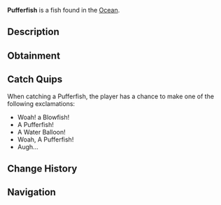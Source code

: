 {{FishInfobox
|image          = Pufferfish.png
|rarity         = Rare
|sea            = First Sea
|location       = [[Ocean]]
|sublocation    = Coral Reef
|sources        = Fish Barrel, Fishing Rod, Volcanic Geode
|radar_location = 
|xp             = 100
|weather        = 
|time           = 
|season         = Summer
|bait           = Seaweed
|base_weight    = 2
|base_value     = 230
|weight_range   = 1.5
|base_chance    = 12
|base_resil     = 65
}}
'''Pufferfish''' is a {{Rarity|Rare}} fish found in the [[Ocean]].

== Description ==
{{Description|Pufferfish are clumsy swimmers that can fill their elastic stomachs with huge amounts of water & air to blow themselves up to several times their normal size. They do this to evade and scare of predators. On top of their bloating abilities, they also are one of the most poisonous fish in the sea... Also they are the only bony fish which can close their eyes!|Bestiary Entry}}

== Obtainment ==
{{Description|Found in reefs and deepwaters.|Bestiary Hint}}
{{Fish Availability|
Apex Fish Hunt/Mosslurker
Lucky Event/Blarney McBreeze
Lucky Event/O'Mango Goldgrin
Lucky Event/Plumrick O'Luck
Lucky Event/Rowdy McCharm
Lucky Event/Sunny O'Coin
Narwhal Hunt/Beluga/First Sea
Narwhal Hunt/Magician Narwhal/First Sea
Narwhal Hunt/Narwhal/First Sea
Northern Summit/Surrounding Ocean
Ocean
Ocean/Harvesters Spike
Roslit Bay/Coral Reef
Roslit Bay/Surrounding Ocean
|top_rods      = 
Leviathan's Fang Rod\90420.7\86584.21;
Krampus's Rod\87893.4\84915.65;
Free Spirit Rod\85710.21\83891.34;
Magma Rod\84793.12\81920.41;
Trident Rod\83528.14\81755.58;
Flimsy Rod\60107.59\116471.91;
Plastic Rod\77476.48\74849.75;
Buddy Bond Rod\57553.96\56995.61;
Training Rod\55802.33\152079.07;
No-Life Rod\78445.85\74072.4;
Ethereal Prism Rod\77936.16\70584.21;
Astralhook Rod\77922.9\70493.7;
Seraphic Rod\77128.97\70599.53;
Challenger's Rod\75338.62\69690.16;
Rod Of The Forgotten Fang\72642.36\69604.67;
Blazebringer Rod\70373.61\68871.74;
Rod Of The Exalted One\67314.37\65274.1;
Zeus Rod\66355.29\65025.66;
Verdant Shear Rod\66055.6\63057.02;
Rod Of The Depths\65994.06\64135.93;
Depthseeker Rod\60690.51\58325.25;
Volcanic Rod\58214.68\54904.05;
Avalanche Rod\57301.12\52968.86;
Steady Rod\26481.06\19524.19
|recommended   = Trident Rod
}}

== Catch Quips ==
When catching a Pufferfish, the player has a chance to make one of the following exclamations:
* Woah! a Blowfish!
* A Pufferfish!
* A Water Balloon!
* Woah, A Pufferfish!
* Augh...

== Change History ==
{{Change History|{{subst:Current Version}}}}

== Navigation ==
{{Fish Navbox|Ocean}}